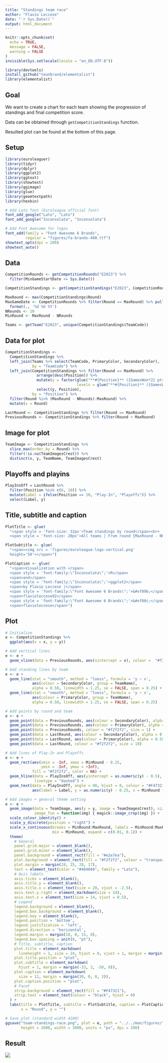 ```yaml
---
title: "Standings team race"
author: "Flavio Leccese"
date: "`r Sys.Date()`"
output: html_document
---
```


```r
knitr::opts_chunk$set(
  echo = TRUE,
  message = FALSE,
  warning = FALSE
)
invisible(Sys.setlocale(locale = "en_EN.UTF-8"))

library(devtools)
install_github("teunbrand/elementalist")
library(elementalist)
```

## Goal

We want to create a chart for each team showing the progression of standings and
final competition score.

Data can be obtained through `getCompetitionStandings` function.

Resulted plot can be found at the bottom of this page.

## Setup

```r
library(euroleaguer)
library(tidyr)
library(dplyr)
library(ggplot2)
library(ggtext)
library(showtext)
library(ggimage)
library(glue)
library(geomtextpath)
library(hexbin)

# Add Lato font (Euroleague official font)
font_add_google("Lato", "Lato")
font_add_google("Inconsolata", "Inconsolata")

# Add Font Awesome for logos
font_add(family = "Font Awesome 6 Brands",
         regular = "figures/fa-brands-400.ttf")
showtext_opts(dpi = 200)
showtext_auto()
```

## Data

```r
CompetitionRounds <- getCompetitionRounds("E2023") %>%
  filter(MinGameStartDate <= Sys.Date())

CompetitionStandings <- getCompetitionStandings("E2023", CompetitionRounds$Round)

MaxRound <- max(CompetitionStandings$Round)
MaxGameDate <- CompetitionRounds %>% filter(Round == MaxRound) %>% pull(MaxGameStartDate) %>% 
  format(., '%d %b %Y')
NRounds <- 10
MinRound <- MaxRound - NRounds

Teams <- getTeam("E2023", unique(CompetitionStandings$TeamCode))
```

## Data for plot

```r
CompetitionStandings <- 
  CompetitionStandings %>%
  left_join(Teams %>% select(TeamCode, PrimaryColor, SecondaryColor),
            by = "TeamCode") %>%
  left_join(CompetitionStandings %>% filter(Round == MaxRound) %>%
              arrange(desc(Position)) %>%
              mutate(y = factor(glue("**#{Position}** ({GamesWon*2} pts {GamesPlayed} gp) - {TeamName}"),
                                levels = glue("**#{Position}** ({GamesWon*2} pts {GamesPlayed} gp) - {TeamName}"))) %>%
              select(y, Position),
            by = "Position") %>%
  filter(Round %in% (MaxRound - NRounds):MaxRound) %>% 
  mutate(x = Round)

LastRound <- CompetitionStandings %>% filter(Round == MaxRound)
PreviousRounds <- CompetitionStandings %>% filter(Round < MaxRound)
```

## Image for plot

```r
TeamImage <- CompetitionStandings %>%
  slice_max(order_by = Round) %>%
  filter(!is.na(TeamImagesCrest)) %>%
  distinct(x, y, TeamName, TeamImagesCrest)
```

## Playoffs and playins

```r
PlayInsOff = LastRound %>%
  filter(Position %in% c(6, 10)) %>% 
  mutate(Label = ifelse(Position == 10, "Play-In", "Playoffs")) %>% 
  select(Label, y)
```

## Title, subtitle and caption

```r
PlotTitle <- glue(
  "<span style = 'font-size: 32px'>Team standings by round</span><br>
  <span style = 'font-size: 20px'>All teams | From round {MaxRound - NRounds} to round {MaxRound} | {MaxGameDate}</span>")

PlotSubtitle <- glue(
  "<span><img src = 'figures/euroleague-logo-vertical.png'
  height='50'></span>")

PlotCaption <- glue(
  "<span>Visualization with </span>
  <span style = 'font-family:\"Inconsolata\";'>R</span>
  <span>and</span>
  <span style = 'font-family:\"Inconsolata\";'>ggplot2</span>
  <span>by Flavio Leccese |</span>
  <span style = 'font-family:\"Font Awesome 6 Brands\";'>&#xf09b;</span>
  <span>flavioleccese92</span>
  <span style = 'font-family:\"Font Awesome 6 Brands\";'>&#xf08c;</span>
  <span>flavioleccese</span>")
```

## Plot

```r
# Initialize
e <- CompetitionStandings %>%
  ggplot(aes(x = x, y = y))

# Add vertical lines
e <- e +
  geom_vline(data = PreviousRounds, aes(xintercept = x), colour =  "#f2f2f2")

# Add standing lines by team
e <- e +
  geom_line(stat = "smooth", method = "loess", formula = 'y ~ x',
            aes(colour = SecondaryColor, group = TeamName), 
            alpha = 0.50, linewidth = 1.25, se = FALSE, span = 0.25) +
  geom_line(stat = "smooth", method = "loess", formula = 'y ~ x',
            aes(colour = PrimaryColor, group = TeamName), 
            alpha = 0.50, linewidth = 1.25, se = FALSE, span = 0.25)

# Add points by round and team
e <- e +
  geom_point(data = PreviousRounds, aes(colour = SecondaryColor), alpha = 0.50, size = 3) +
  geom_point(data = PreviousRounds, aes(colour = PrimaryColor), alpha = 0.50, size = 3) +
  geom_point(data = PreviousRounds, colour = "#f2f2f2", size = 1) +
  geom_point(data = LastRound, aes(colour = SecondaryColor), alpha = 0.50, size = 12) +
  geom_point(data = LastRound, aes(colour = PrimaryColor), alpha = 0.50, size = 12) +
  geom_point(data = LastRound, colour = "#f2f2f2", size = 10)

# Add lines of Play-In and Playoffs
e <- e +
  geom_rect(aes(xmin = -Inf, xmax = MinRound - 0.25, 
                ymin = -Inf, ymax = +Inf),
            fill = "#f2f2f2", color = NA) +
  geom_hline(data = PlayInsOff, aes(yintercept = as.numeric(y) - 0.5), colour = "#F47321", 
             linetype = "dashed") +
  geom_text(data = PlayInsOff, angle = 90, hjust = 0, colour = "#F47321",
            aes(label = Label, y = as.numeric(y) - 0.25, x = MinRound - 0.5))

# Add images + general theme setting
e <- e +
  geom_image(data = TeamImage, aes(y = y, image = TeamImagesCrest), size = 0.03,
             image_fun = function(img) { magick::image_crop(img) }) +
  scale_colour_identity() +
  scale_y_discrete(position = "right") +
  scale_x_continuous(breaks = MinRound:MaxRound, labels = MinRound:MaxRound,
                     min = MinRound, expand = c(0.01, 0.1)) +
  theme(
    # General
    panel.grid.major = element_blank(),
    panel.grid.minor = element_blank(),
    panel.background = element_rect(fill = "#e2e7ea"),
    plot.background = element_rect(fill = "#f2f2f2", colour = "transparent"),
    plot.margin = margin(28, 15, 28, 17),
    text = element_text(color = "#404040", family = "Lato"),
    # Axis labels
    axis.ticks = element_blank(),
    axis.title.y = element_blank(),
    axis.title.x = element_text(size = 20, vjust = -2.5),
    axis.text.y.right = element_markdown(size = 14),
    axis.text.x = element_text(size = 14, vjust = 0.5),
    # Legend
    legend.background = element_blank(),
    legend.box.background = element_blank(),
    legend.key = element_blank(),
    legend.position = 'bottom',
    legend.justification = 'left',
    legend.direction = 'horizontal',
    legend.margin = margin(10, 0, 15, 0),
    legend.box.spacing = unit(0, "pt"),
    # Title, subtitle, caption
    plot.title = element_markdown(
      lineheight = 1, size = 24, hjust = 0, vjust = 1, margin = margin(0, 0, -20, 0)),
    plot.title.position = "plot",
    plot.subtitle = element_markdown(
      hjust = 1, margin = margin(-33, 3, -50, 0)),
    plot.caption = element_markdown(
      size = 12, margin = margin(30, 0, 0, 3)),
    plot.caption.position = "plot",
    # Facet
    strip.background = element_rect(fill = "#F47321"),
    strip.text = element_text(colour = "black", hjust = 0)
  ) +
  labs(title = PlotTitle, subtitle = PlotSubtitle, caption = PlotCaption,
       x = "Round", y = "")
```


```r
# Save plot (standard width 4100)
ggsave("team-standings-race.png", plot = e, path = "../../man/figures/",
       height = 2000, width = 3000, units = "px", dpi = 200)

```

## Result

![](https://raw.githubusercontent.com/FlavioLeccese92/euroleaguer/main/man/figures/team-standings-race.png)
